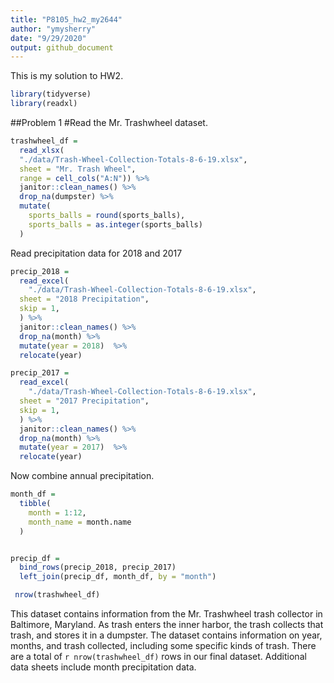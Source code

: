 ```yaml
---
title: "P8105_hw2_my2644"
author: "ymysherry"
date: "9/29/2020"
output: github_document
---
```


This is my solution to HW2.

```r
library(tidyverse)
library(readxl)
```

##Problem 1
#Read the Mr. Trashwheel dataset.

```r
trashwheel_df =
  read_xlsx(
  "./data/Trash-Wheel-Collection-Totals-8-6-19.xlsx",
  sheet = "Mr. Trash Wheel",
  range = cell_cols("A:N")) %>%
  janitor::clean_names() %>%
  drop_na(dumpster) %>%
  mutate(
    sports_balls = round(sports_balls),
    sports_balls = as.integer(sports_balls)
  )
```

Read precipitation data for 2018 and 2017
```r
precip_2018 = 
  read_excel(
    "./data/Trash-Wheel-Collection-Totals-8-6-19.xlsx",
  sheet = "2018 Precipitation",
  skip = 1, 
  ) %>%
  janitor::clean_names() %>%
  drop_na(month) %>%
  mutate(year = 2018)  %>%
  relocate(year)
```
```r
precip_2017 = 
  read_excel(
    "./data/Trash-Wheel-Collection-Totals-8-6-19.xlsx",
  sheet = "2017 Precipitation",
  skip = 1, 
  ) %>%
  janitor::clean_names() %>%
  drop_na(month) %>%
  mutate(year = 2017)  %>%
  relocate(year)
```

Now combine annual precipitation.

```r
month_df = 
  tibble(
    month = 1:12,
    month_name = month.name
  )


precip_df = 
  bind_rows(precip_2018, precip_2017) 
  left_join(precip_df, month_df, by = "month")
```

```r
 nrow(trashwheel_df)
```


This dataset contains information from the Mr. Trashwheel trash collector in Baltimore, Maryland. As trash enters the inner harbor, the trash collects that trash, and stores it in a dumpster. The dataset contains information on year, months, and trash collected, including some specific kinds of trash. There are a total of `r nrow(trashwheel_df)` rows in our final dataset. Additional data sheets include month precipitation data.




